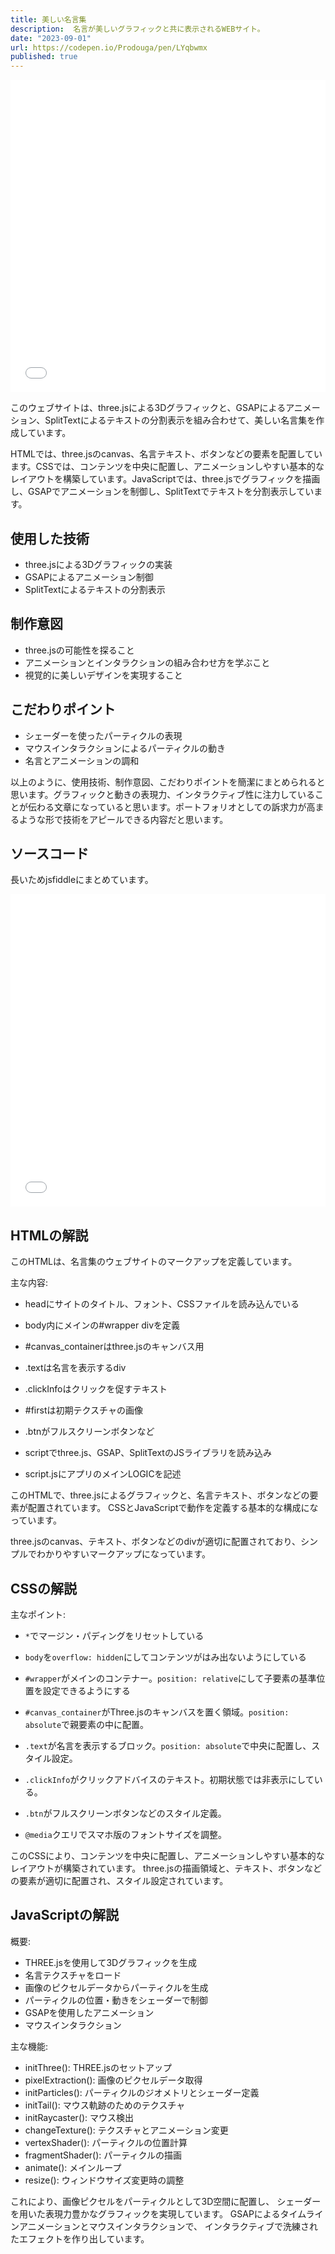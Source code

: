 ```yaml
---
title: 美しい名言集
description:  名言が美しいグラフィックと共に表示されるWEBサイト。
date: "2023-09-01"
url: https://codepen.io/Prodouga/pen/LYqbwmx
published: true
---
```


<iframe width="100%" height="500" src="//codepen.io/Prodouga/embed/LYqbwmx?default-tab=result" allowfullscreen="allowfullscreen" allowpaymentrequest frameborder="0"></iframe>

このウェブサイトは、three.jsによる3Dグラフィックと、GSAPによるアニメーション、SplitTextによるテキストの分割表示を組み合わせて、美しい名言集を作成しています。

HTMLでは、three.jsのcanvas、名言テキスト、ボタンなどの要素を配置しています。CSSでは、コンテンツを中央に配置し、アニメーションしやすい基本的なレイアウトを構築しています。JavaScriptでは、three.jsでグラフィックを描画し、GSAPでアニメーションを制御し、SplitTextでテキストを分割表示しています。

## 使用した技術
- three.jsによる3Dグラフィックの実装
- GSAPによるアニメーション制御
- SplitTextによるテキストの分割表示

## 制作意図
- three.jsの可能性を探ること
- アニメーションとインタラクションの組み合わせ方を学ぶこと 
- 視覚的に美しいデザインを実現すること

## こだわりポイント
- シェーダーを使ったパーティクルの表現
- マウスインタラクションによるパーティクルの動き
- 名言とアニメーションの調和

以上のように、使用技術、制作意図、こだわりポイントを簡潔にまとめられると思います。グラフィックと動きの表現力、インタラクティブ性に注力していることが伝わる文章になっていると思います。ポートフォリオとしての訴求力が高まるような形で技術をアピールできる内容だと思います。

## ソースコード

長いためjsfiddleにまとめています。

<iframe width="100%" height="500" src="//jsfiddle.net/prodouga/oxf6yvqs/2/embedded/js,html,css/dark/" allowfullscreen="allowfullscreen" allowpaymentrequest frameborder="0"></iframe>

## HTMLの解説
このHTMLは、名言集のウェブサイトのマークアップを定義しています。

主な内容:

- headにサイトのタイトル、フォント、CSSファイルを読み込んでいる

- body内にメインの#wrapper divを定義 

- #canvas_containerはthree.jsのキャンバス用

- .textは名言を表示するdiv

- .clickInfoはクリックを促すテキスト 

- #firstは初期テクスチャの画像

- .btnがフルスクリーンボタンなど

- scriptでthree.js、GSAP、SplitTextのJSライブラリを読み込み

- script.jsにアプリのメインLOGICを記述

このHTMLで、three.jsによるグラフィックと、名言テキスト、ボタンなどの要素が配置されています。
CSSとJavaScriptで動作を定義する基本的な構成になっています。

three.jsのcanvas、テキスト、ボタンなどのdivが適切に配置されており、シンプルでわかりやすいマークアップになっています。

## CSSの解説


主なポイント:

- `*`でマージン・パディングをリセットしている
- `body`を`overflow: hidden`にしてコンテンツがはみ出ないようにしている

- `#wrapper`がメインのコンテナー。`position: relative`にして子要素の基準位置を設定できるようにする

- `#canvas_container`がThree.jsのキャンバスを置く領域。`position: absolute`で親要素の中に配置。

- `.text`が名言を表示するブロック。`position: absolute`で中央に配置し、スタイル設定。

- `.clickInfo`がクリックアドバイスのテキスト。初期状態では非表示にしている。

- `.btn`がフルスクリーンボタンなどのスタイル定義。

- `@media`クエリでスマホ版のフォントサイズを調整。

このCSSにより、コンテンツを中央に配置し、アニメーションしやすい基本的なレイアウトが構築されています。
three.jsの描画領域と、テキスト、ボタンなどの要素が適切に配置され、スタイル設定されています。

## JavaScriptの解説

概要:

- THREE.jsを使用して3Dグラフィックを生成
- 名言テクスチャをロード
- 画像のピクセルデータからパーティクルを生成
- パーティクルの位置・動きをシェーダーで制御  
- GSAPを使用したアニメーション
- マウスインタラクション

主な機能:

- initThree(): THREE.jsのセットアップ
- pixelExtraction(): 画像のピクセルデータ取得
- initParticles(): パーティクルのジオメトリとシェーダー定義
- initTail(): マウス軌跡のためのテクスチャ
- initRaycaster(): マウス検出
- changeTexture(): テクスチャとアニメーション変更
- vertexShader(): パーティクルの位置計算
- fragmentShader(): パーティクルの描画
- animate(): メインループ
- resize(): ウィンドウサイズ変更時の調整

これにより、画像ピクセルをパーティクルとして3D空間に配置し、
シェーダーを用いた表現力豊かなグラフィックを実現しています。
GSAPによるタイムラインアニメーションとマウスインタラクションで、
インタラクティブで洗練されたエフェクトを作り出しています。
